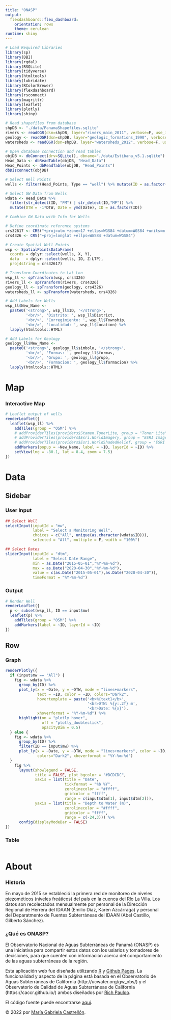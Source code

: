 ```yaml
---
title: "ONASP"
output: 
  flexdashboard::flex_dashboard:
    orientation: rows
    theme: cerulean
runtime: shiny
---
```


```r
# Load Required Libraries
library(sp)
library(DBI)
library(rgdal)
library(RSQLite)
library(tidyverse)
library(htmltools)
library(lubridate)
library(RColorBrewer)
library(flexdashboard)
library(rsconnect)
library(magrittr)
library(leaflet)
library(plotly)
library(shiny)

# Read shapefiles from database
shpDB <- "./data/PanamaShapefiles.sqlite"
rivers <- readOGR(dsn=shpDB, layer="rivers_main_2011", verbose=F, use_iconv=T, encoding="UTF-8")
geology <- readOGR(dsn=shpDB, layer="geologic_formations_1990", verbose=F, use_iconv=T, encoding="UTF-8")
watersheds <- readOGR(dsn=shpDB, layer="watersheds_2012", verbose=F, use_iconv=T, encoding="UTF-8")

# Open database connection and read tables
objDB <- dbConnect(drv=SQLite(), dbname="./data/Estibana_v5.1.sqlite")
Head_Data <- dbReadTable(objDB, "Head_Data")
Head_Points <- dbReadTable(objDB, "Head_Points")
dbDisconnect(objDB)

# Select Well Points
wells <- filter(Head_Points, Type == "well") %>% mutate(ID = as.factor(ID))

# Select GW Data from Wells
wdata <- Head_Data %>% 
  filter(str_detect(ID, "PM") | str_detect(ID,"MP")) %>% 
  mutate(DTW = -1*DTW, Date = ymd(Date), ID = as.factor(ID))

# Combine GW Data with Info for Wells

# Define coordinate reference systems
crs32617 <- CRS("+proj=utm +zone=17 +ellps=WGS84 +datum=WGS84 +units=m +no_defs")
crs4326 <- CRS("+proj=longlat +ellps=WGS84 +datum=WGS84")

# Create Spatial Well Points
wsp <- SpatialPointsDataFrame(
  coords = dplyr::select(wells, X, Y), 
  data   = dplyr::select(wells, ID, Z:LTP),
  proj4string = crs32617)

# Transform Coordinates to Lat Lon
wsp_ll <- spTransform(wsp, crs4326)
rivers_ll <- spTransform(rivers, crs4326)
geology_ll <- spTransform(geology, crs4326)
watersheds_ll <- spTransform(watersheds, crs4326)

# Add Labels for Wells
wsp_ll$New_Name <- 
  paste0('<strong>', wsp_ll$ID, '</strong>',
         '<br/>', 'Distrito: ', wsp_ll$District,
         '<br/>', 'Corregimiento: ', wsp_ll$Township, 
         '<br/>', 'Localidad: ', wsp_ll$Location) %>% 
  lapply(htmltools::HTML)

# Add Labels for Geology
geology_ll$New_Name <- 
  paste0('<strong>', geology_ll$simbolo, '</strong>',
         '<br/>', 'Formas: ', geology_ll$formas,
         '<br/>', 'Grupo: ', geology_ll$grupo, 
         '<br/>', 'Formacion: ', geology_ll$formacion) %>% 
  lapply(htmltools::HTML)
```

Map
======================================

### Interactive Map
```r
# Leaflet output of wells
renderLeaflet({
  leaflet(wsp_ll) %>%
    addTiles(group = "OSM") %>%
    # addProviderTiles(providers$Stamen.TonerLite, group = "Toner Lite") %>%
    # addProviderTiles(providers$Esri.WorldImagery, group = "ESRI Imagery") %>%
    # addProviderTiles(providers$Esri.WorldShadedRelief, group = "ESRI Relief") %>%
    addMarkers(popup = ~New_Name, label = ~ID, layerId = ~ID) %>% 
    setView(lng = -80.1, lat = 8.4, zoom = 7.5)
})
```

Data
======================================

Sidebar {.sidebar data-width=250}
-------------------------------------

### User Input
```r
## Select Well
selectInput(inputId = "mw", 
            label = "Select a Monitoring Well", 
            choices = c("All", unique(as.character(wdata$ID))),
            selected = "All", multiple = F, width = "100%")

## Select Dates
sliderInput(inputId = "dtm",
            label = "Select Date Range",
            min = as.Date("2015-05-01","%Y-%m-%d"),
            max = as.Date("2020-04-30","%Y-%m-%d"),
            value = c(as.Date("2015-05-01"),as.Date("2020-04-30")), 
            timeFormat = "%Y-%m-%d")
```

### Output
```r
# Render Well
renderLeaflet({
  p <- subset(wsp_ll, ID == input$mw)
  leaflet(p) %>%
    addTiles(group = "OSM") %>%
    addMarkers(label = ~ID, layerId = ~ID)
})
```


Row {.tabset}
-------------------------------------

### Graph
```r
renderPlotly({
  if (input$mw == "All") {
    fig <- wdata %>% 
      group_by(ID) %>% 
      plot_ly(x = ~Date, y = ~DTW, mode = "lines+markers",
              text = ~ID, color = ~ID, colors="Dark2", 
              hovertemplate = paste('<b>%{text}</b>',
                                    '<br>DTW: %{y:.2f} m', 
                                    '<br>Date: %{x}'),
              xhoverformat = "%Y-%m-%d") %>% 
      highlight(on = "plotly_hover", 
                off = "plotly_doubleclick",
                opacityDim = 0.5)
  } else {
    fig <- wdata %>% 
      group_by(ID) %>% 
      filter(ID == input$mw) %>% 
      plot_ly(x = ~Date, y = ~DTW, mode = "lines+markers", color = ~ID,
              colors="Dark2", xhoverformat = "%Y-%m-%d")
  }
    fig %>% 
      layout(showlegend = FALSE,
             title = FALSE, plot_bgcolor = "#DCDCDC",
             xaxis = list(title = "Date", 
                          tickformat = "%b %Y",
                          zerolinecolor = "#ffff",
                          gridcolor = "ffff",
                          range = c(input$dtm[1], input$dtm[2])),
             yaxis = list(title = "Depth to Water (m)",
                          zerolinecolor = "#ffff",
                          gridcolor = "ffff",
                          range = c(-24,3))) %>% 
      config(displayModeBar = FALSE)
})
```

### Table

```r

```


About
======================================

### Historia

En mayo de 2015 se estableció la primera red de monitoreo de niveles piezométicos (niveles freáticos) del país en la cuenca del Río La Villa. Los datos son recolectados mensualmente por personal de la Dirección Regional de Herrera del IDAAN (Emilio Díaz, Karen Azcárraga) y personal del Deparatmento de Fuentes Subterráneas del IDAAN (Abel Castillo, Gilberto Sánchez).

### ¿Qué es ONASP?

El Observatorio Nacional de Aguas Subterráneas de Panamá (ONASP) es una iniciativa para compartir estos datos con los usiarios y tomadores de decisiones, para que cuenten con información acerca del comportamiento de las aguas subterráneas de la región.

Esta aplicación web fue diseñada utilizando [R](https://www.r-project.org/) y [Github Pages](https://pages.github.com/). La funcionalidad y aspecto de la página está basada en el Observatorio de Aguas Subterráneas de California (http://ucwater.org/gw_obs/) y el Observatorio de Calidad de Aguas Subterráneas de California (https://caccr.github.io/) ambos diseñados por [Rich Pauloo](https://richpauloo.github.io/).

El código fuente puede encontrarse [aquí](https://github.com/mgcastre/ONASP/tree/gh-pages).

&copy; 2022 por [María Gabriela Castrellón](https://github.com/mgcastre).